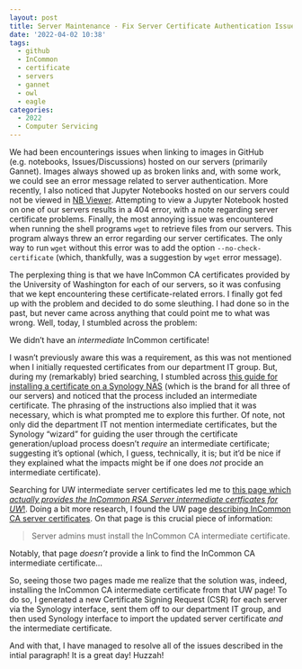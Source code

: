 ```yaml
---
layout: post
title: Server Maintenance - Fix Server Certificate Authentication Issues
date: '2022-04-02 10:38'
tags: 
  - github
  - InCommon
  - certificate
  - servers
  - gannet
  - owl
  - eagle
categories: 
  - 2022
  - Computer Servicing
---
```

We had been encounterings issues when linking to images in GitHub (e.g. notebooks, Issues/Discussions) hosted on our servers (primarily Gannet). Images always showed up as broken links and, with some work, we could see an error message related to server authentication. More recently, I also noticed that Jupyter Notebooks hosted on our servers could not be viewed in [NB Viewer](). Attempting to view a Jupyter Notebook hosted on one of our servers results in a 404 error, with a note regarding server certificate problems. Finally, the most annoying issue was encountered when running the shell programs `wget` to retrieve files from our servers. This program always threw an error regarding our server certificates. The only way to run `wget` without this error was to add the option `--no-check-certificate` (which, thankfully, was a suggestion by `wget` error message). 

The perplexing thing is that we have InCommon CA certificates provided by the University of Washington for each of our servers, so it was confusing that we kept encountering these certificate-related errors. I finally got fed up with the problem and decided to do some sleuthing. I had done so in the past, but never came across anything that could point me to what was wrong. Well, today, I stumbled across the problem:

We didn't have an _intermediate_ InCommon certificate!

I wasn't previously aware this was a requirement, as this was not mentioned when I initially requested certificates from our department IT group. But, during my (remarkably) bried searching, I stumbled across [this guide for installing a certificate on a Synology NAS](https://www.ssl.com/how-to/enable-https-generate-csr-install-ssl-tls-certificate-in-synology-nas/) (which is the brand for all three of our servers) and noticed that the process included an intermediate certificate. The phrasing of the instructions also implied that it was necessary, which is what prompted me to explore this further. Of note, not only did the department IT not mention intermediate certificates, but the Synology "wizard" for guiding the user through the certificate generation/upload process doesn't _require_ an intermediate certificate; suggesting it's optional (which, I guess, technically, it is; but it'd be nice if they explained what the impacts might be if one does _not_ procide an intermediate certificate).

Searching for UW intermediate server certificates led me to [this page which _actually provides the InCommon RSA Server intermediate certficates for UW_!](https://wiki.cac.washington.edu/display/infra/InCommon+SSL+Intermediate+Certificates). Doing a bit more research, I found the UW page [describing InCommon CA server certificates](https://wiki.cac.washington.edu/display/infra/UW+Certificate+Services). On that page is this crucial piece of information:

> Server admins must install the InCommon CA intermediate certificate.

Notably, that page _doesn't_ provide a link to find the InCommon CA intermediate certificate...

So, seeing those two pages made me realize that the solution was, indeed, installing the InCommon CA intermediate certificate from that UW page! To do so, I generated a new Certificate Signing Request (CSR) for each server via the Synology interface, sent them off to our department IT group, and then used Synology interface to import the updated server certificate _and_ the intermediate certificate.

And with that, I have managed to resolve all of the issues described in the intial paragraph! It is a great day! Huzzah!

